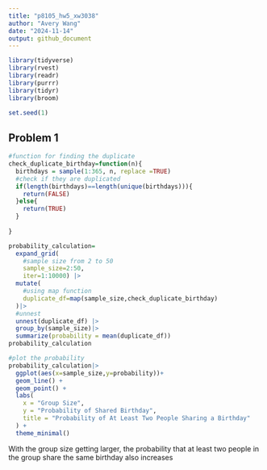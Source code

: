 ```yaml
---
title: "p8105_hw5_xw3038"
author: "Avery Wang"
date: "2024-11-14"
output: github_document
---
```


```r
library(tidyverse)
library(rvest)
library(readr)
library(purrr)
library(tidyr)
library(broom)

set.seed(1)

```

## Problem 1

```r
#function for finding the duplicate
check_duplicate_birthday=function(n){
  birthdays = sample(1:365, n, replace =TRUE)
  #check if they are duplicated
  if(length(birthdays)==length(unique(birthdays))){
    return(FALSE)
  }else{
    return(TRUE)
  }
  
}


```

```r
probability_calculation=
  expand_grid(
    #sample size from 2 to 50
    sample_size=2:50,
    iter=1:10000) |>
  mutate(
    #using map function
    duplicate_df=map(sample_size,check_duplicate_birthday)
  )|> 
  #unnest
  unnest(duplicate_df) |>
  group_by(sample_size)|>
  summarize(probability = mean(duplicate_df))
probability_calculation
```
```r
#plot the probability
probability_calculation|>
  ggplot(aes(x=sample_size,y=probability))+
  geom_line() +
  geom_point() +
  labs(
    x = "Group Size",
    y = "Probability of Shared Birthday",
    title = "Probability of At Least Two People Sharing a Birthday"
  ) +
  theme_minimal()
```

With the group size getting larger, the probability that at least two people in the group share the same birthday also increases